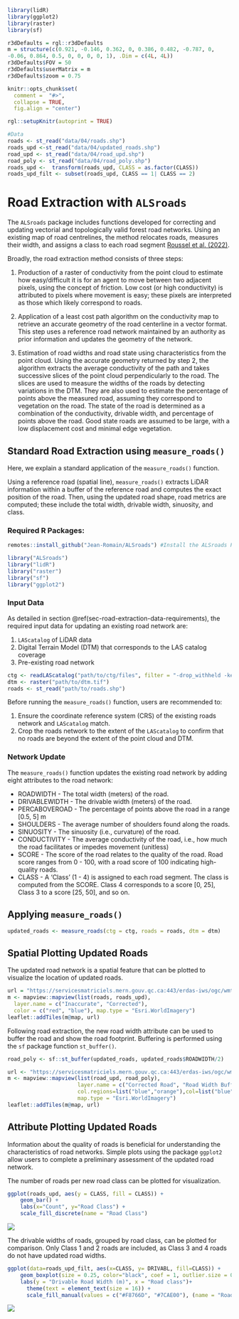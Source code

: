```r
library(lidR)
library(ggplot2)
library(raster)
library(sf)

r3dDefaults = rgl::r3dDefaults
m = structure(c(0.921, -0.146, 0.362, 0, 0.386, 0.482, -0.787, 0, 
-0.06, 0.864, 0.5, 0, 0, 0, 0, 1), .Dim = c(4L, 4L))
r3dDefaults$FOV = 50
r3dDefaults$userMatrix = m
r3dDefaults$zoom = 0.75

knitr::opts_chunk$set(
  comment =  "#>", 
  collapse = TRUE,
  fig.align = "center")

rgl::setupKnitr(autoprint = TRUE)

#Data
roads <- st_read("data/04/roads.shp")
roads_upd <-st_read("data/04/updated_roads.shp")
road_upd <- st_read("data/04/road_upd.shp")
road_poly <- st_read("data/04/road_poly.shp")
roads_upd <-  transform(roads_upd, CLASS = as.factor(CLASS))
roads_upd_filt <- subset(roads_upd, CLASS == 1| CLASS == 2)
```

# Road Extraction with `ALSroads` {#sec-road-extraction-using-alsroads}

The `ALSroads` package includes functions developed for correcting and updating vectorial and topologically valid forest road networks. Using an existing map of road centrelines, the method relocates roads, measures their width, and assigns a class to each road segment [Roussel et al. (2022)](https://www.sciencedirect.com/science/article/pii/S1569843222002084#d1e1483).

Broadly, the road extraction method consists of three steps:

1.  Production of a raster of conductivity from the point cloud to estimate how easy/difficult it is for an agent to move between two adjacent pixels, using the concept of friction. Low cost (or high conductivity) is attributed to pixels where movement is easy; these pixels are interpreted as those which likely correspond to roads.

2.  Application of a least cost path algorithm on the conductivity map to retrieve an accurate geometry of the road centerline in a vector format. This step uses a reference road network maintained by an authority as prior information and updates the geometry of the network.

3.  Estimation of road widths and road state using characteristics from the point cloud. Using the accurate geometry returned by step 2, the algorithm extracts the average conductivity of the path and takes successive slices of the point cloud perpendicularly to the road. The slices are used to measure the widths of the roads by detecting variations in the DTM. They are also used to estimate the percentage of points above the measured road, assuming they correspond to vegetation on the road. The state of the road is determined as a combination of the conductivity, drivable width, and percentage of points above the road. Good state roads are assumed to be large, with a low displacement cost and minimal edge vegetation.

## Standard Road Extraction using `measure_roads()` {#sec-standard-road-extraction-using-measure_roads}

Here, we explain a standard application of the `measure_roads()` function.

Using a reference road (spatial line), `measure_roads()` extracts LiDAR information within a buffer of the reference road and computes the exact position of the road. Then, using the updated road shape, road metrics are computed; these include the total width, drivable width, sinuosity, and class.

### Required R Packages: {#sec-required-r-packages}

``` r
remotes::install_github("Jean-Romain/ALSroads") #Install the ALSroads Package

library("ALSroads") 
library("lidR")
library("raster")
library("sf")
library("ggplot2")
```

### Input Data {#sec-input-data}

As detailed in section \@ref(sec-road-extraction-data-requirements), the required input data for updating an existing road network are:

1.  `LAScatalog` of LiDAR data
2.  Digital Terrain Model (DTM) that corresponds to the LAS catalog coverage
3.  Pre-existing road network

``` r
ctg <- readLAScatalog("path/to/ctg/files", filter = "-drop_withheld -keep_random_fraction 0.25")
dtm <- raster("path/to/dtm.tif")
roads <- st_read("path/to/roads.shp")
```

Before running the `measure_roads()` function, users are recommended to:

1.  Ensure the coordinate reference system (CRS) of the existing roads network and `LAScatalog` match.
2.  Crop the roads network to the extent of the `LAScatalog` to confirm that no roads are beyond the extent of the point cloud and DTM.

### Network Update {#sec-network-update}

The `measure_roads()` function updates the existing road network by adding eight attributes to the road network:

-   ROADWIDTH - The total width (meters) of the road.
-   DRIVABLEWIDTH - The drivable width (meters) of the road.
-   PERCABOVEROAD - The percentage of points above the road in a range [0.5, 5] m
-   SHOULDERS - The average number of shoulders found along the roads.
-   SINUOSITY - The sinuosity (i.e., curvature) of the road.
-   CONDUCTIVITY - The average conductivity of the road, i.e., how much the road facilitates or impedes movement (unitless)
-   SCORE - The score of the road relates to the quality of the road. Road score ranges from 0 - 100, with a road score of 100 indicating high-quality roads.
-   CLASS - A 'Class' (1 - 4) is assigned to each road segment. The class is computed from the SCORE. Class 4 corresponds to a score [0, 25], Class 3 to a score [25, 50], and so on.

## Applying `measure_roads()` {#sec-applying-measure_roads}

``` r
updated_roads <- measure_roads(ctg = ctg, roads = roads, dtm = dtm)
```

## Spatial Plotting Updated Roads {#sec-spatial-plotting-updated-roads}

The updated road network is a spatial feature that can be plotted to visualize the location of updated roads.

```r
url = "https://servicesmatriciels.mern.gouv.qc.ca:443/erdas-iws/ogc/wmts/Inventaire_Ecoforestier/Inventaire_Ecoforestier/default/GoogleMapsCompatibleExt2:epsg:3/{z}/{y}/{x}.jpg"
m <- mapview::mapview(list(roads, roads_upd),
  layer.name = c("Inaccurate", "Corrected"),
  color = c("red", "blue"), map.type = "Esri.WorldImagery")
leaflet::addTiles(m@map, url)
```

Following road extraction, the new road width attribute can be used to buffer the road and show the road footprint. Buffering is performed using the `sf` package function `st_buffer()`.

``` r
road_poly <- sf::st_buffer(updated_roads, updated_roads$ROADWIDTH/2)
```

```r
url <- "https://servicesmatriciels.mern.gouv.qc.ca:443/erdas-iws/ogc/wmts/Inventaire_Ecoforestier/Inventaire_Ecoforestier/default/GoogleMapsCompatibleExt2:epsg:3/{z}/{y}/{x}.jpg"
m <- mapview::mapview(list(road_upd, road_poly),
                      layer.name = c("Corrected Road", "Road Width Buffer"),
                      col.regions=list("blue","orange"),col=list("blue","orange"),
                      map.type = "Esri.WorldImagery")
leaflet::addTiles(m@map, url)
```

## Attribute Plotting Updated Roads {#sec-attribute-plotting-updated-roads}

Information about the quality of roads is beneficial for understanding the characteristics of road networks. Simple plots using the package `ggplot2` allow users to complete a preliminary assessment of the updated road network.

The number of roads per new road class can be plotted for visualization.

``` r
ggplot(roads_upd, aes(y = CLASS, fill = CLASS)) +
    geom_bar() +
    labs(x="Count", y="Road Class") +
    scale_fill_discrete(name = "Road Class") 
```

![](images/road_class_plot.PNG)

The drivable widths of roads, grouped by road class, can be plotted for comparison. Only Class 1 and 2 roads are included, as Class 3 and 4 roads do not have updated road widths.

``` r
ggplot(data=roads_upd_filt, aes(x=CLASS, y= DRIVABL, fill=CLASS)) +
    geom_boxplot(size = 0.25, color="black", coef = 1, outlier.size = 0.5)+
    labs(y = "Drivable Road Width (m)", x = "Road class")+
      theme(text = element_text(size = 16)) +
      scale_fill_manual(values = c("#F8766D", "#7CAE00"), (name = "Road Class"))
```

![](images/road_width_plot.PNG)
